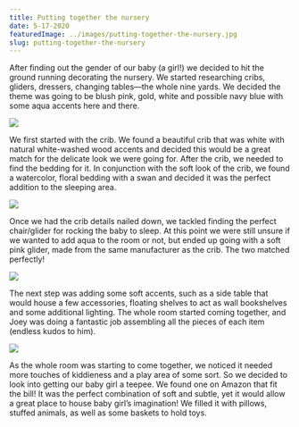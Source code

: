 ```yaml
---
title: Putting together the nursery
date: 5-17-2020
featuredImage: ../images/putting-together-the-nursery.jpg
slug: putting-together-the-nursery
---
```




After finding out the gender of our baby (a girl!) we decided to hit the ground running decorating the nursery. We started researching cribs, gliders, dressers, changing tables—the whole nine yards. We decided the theme was going to be blush pink, gold, white and possible navy blue with some aqua accents here and there.

<Img src={AssemblingCribImg} />

We first started with the crib. We found a beautiful crib that was white with natural white-washed wood accents and decided this would be a great match for the delicate look we were going for. After the crib, we needed to find the bedding for it. In conjunction with the soft look of the crib, we found a watercolor, floral bedding with a swan and decided it was the perfect addition to the sleeping area.

<Img src={CribGliderImg} />

Once we had the crib details nailed down, we tackled finding the perfect chair/glider for rocking the baby to sleep. At this point we were still unsure if we wanted to add aqua to the room or not, but ended up going with a soft pink glider, made from the same manufacturer as the crib. The two matched perfectly!

<Img src={NurseryImg} />

The next step was adding some soft accents, such as a side table that would house a few accessories, floating shelves to act as wall bookshelves and some additional lighting. The whole room started coming together, and Joey was doing a fantastic job assembling all the pieces of each item (endless kudos to him).

<Img src={TeepeeImg} />

As the whole room was starting to come together, we noticed it needed more touches of kiddieness and a play area of some sort. So we decided to look into getting our baby girl a teepee. We found one on Amazon that fit the bill! It was the perfect combination of soft and subtle, yet it would allow a great place to house baby girl’s imagination! We filled it with pillows, stuffed animals, as well as some baskets to hold toys.
